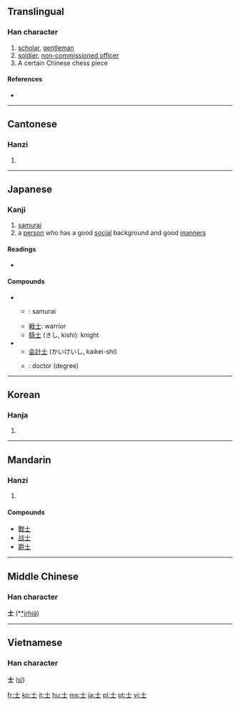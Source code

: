 {{see|土}}
==Translingual==
{{Han stroke|[[Image:士-order.gif]]}}

===Han character===
{{Han char|rn=33|rad=士|as=00|sn=3|four=4010<sub>0</sub>|canj=十一 (JM)|ids=⿱[[十]][[一]]}}

# [[scholar]], [[gentleman]]
# [[soldier]], [[non-commissioned officer]]
# A certain Chinese chess piece

====References====
* {{Han ref|kx=0242.380|dkj=05638|dj=0482.380|hdz=10416.010|uh=58EB|ud=22763|bh=A468|bd=42088}}

----

==Cantonese==

===Hanzi===
{{yue-hanzi|jyut=|y=si6}}

# {{defn|Cantonese}}

----

==Japanese==

===Kanji===
{{ja-kanji|grade=4|rs=士00}}

# [[samurai]]
# a [[person]] who has a good [[social]] background and good [[manner]]s

====Readings====
* {{ja-readings|on=[[し]] (shi), [[じ]] (ji)|kun=[[さむらい]] (samurai), [[つかさ]] (tsukasa)}}

====Compounds====
* {{sense|samurai}}
** {{t+|ja|武士|tr=bushi|sc=Jpan}}: samurai
** [[戦士]]: warrior
** [[騎士]] (きし, kishi): knight
* {{sense|person who has a good social background}}
** [[会計士]] (かいけいし, kaikei-shi)
** {{t-|ja|博士|tr=hakase|sc=Jpan}}: doctor (degree)

----

==Korean==

===Hanja===
{{ko-hanja|hangeul=사|rv=sa|mr=sa}}

# {{defn|Korean}}

----

==Mandarin==

===Hanzi===
{{cmn-hanzi|pin=[[shì]] ([[shi4]])|wg=shih<sup>4</sup>}}

# {{defn|Mandarin}}

====Compounds====
* [[戰士]]
* [[战士]]
* [[爵士]]

----

==Middle Chinese==
===Han character===
'''士''' (*[[*jrhiə̌]])<!--asterisk indicates that this is a reconstructed pronuciation-->

----

==Vietnamese==
===Han character===
'''士''' ([[sĩ]])

[[fr:士]]
[[ko:士]]
[[it:士]]
[[hu:士]]
[[ms:士]]
[[ja:士]]
[[pl:士]]
[[pt:士]]
[[vi:士]]